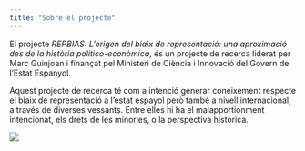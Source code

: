 ---
title: "Sobre el projecte"
---

El projecte *REPBIAS: L'origen del biaix de representació: una aproximació des de la història politico-econòmica*, és un projecte de recerca liderat per Marc Guinjoan i finançat pel Ministeri de Ciència i Innovació del Govern de l'Estat Espanyol.\

Aquest projecte de recerca té com a intenció generar coneixement respecte el biaix de representació a l'estat espayol però també a nivell internacional, a través de diverses vessants. Entre elles hi ha el malapportionment intencionat, els drets de les minories, o la perspectiva històrica.

![](images/foto%20about.jpg){fig-align="center"}
